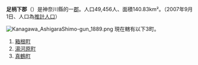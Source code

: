 {{日本郡
| 郡 = 足柄下郡
| 日文原名 = 足柄下郡
| 平假名 = あしがらしもぐん
| 羅馬字拼音 = Ashigarashimo-gun
| 地圖 =
| 都道府縣 = 神奈川縣
| 編號 = 
| 町 = 3
| 村 =
| 經度 = 
| 緯度 = 
| 註記 = 
|}}
'''足柄下郡'''（{{jpn|j=足柄下郡|hg=あしがらしもぐん|rm=Ashigarashimo gun|f=y}}）是神奈川縣的一[[郡|郡]]。人口49,456人、面積140.83km²。（2007年9月1日、人口為[[推計人口|推計人口]]）

[[File:Kanagawa_AshigaraShimo-gun_1889.png|frame]]
現在轄有以下3町。
#[[箱根町|箱根町]]
#[[湯河原町|湯河原町]]
#[[真鶴町|真鶴町]]

{{相模國的郡}}
{{神奈川縣}}{{Authority control}}